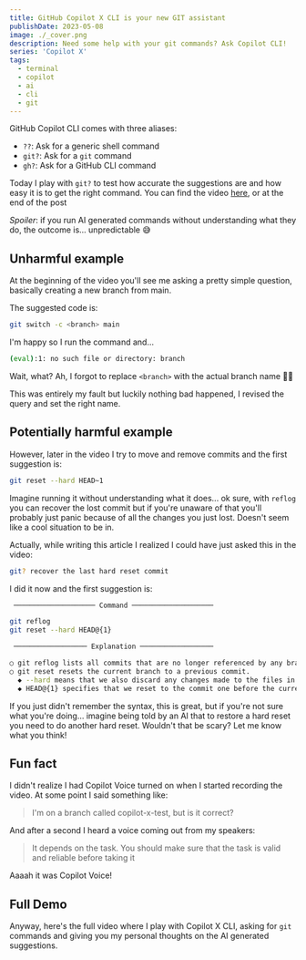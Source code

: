 ```yaml
---
title: GitHub Copilot X CLI is your new GIT assistant
publishDate: 2023-05-08
image: ./_cover.png
description: Need some help with your git commands? Ask Copilot CLI!
series: 'Copilot X'
tags:
  - terminal
  - copilot
  - ai
  - cli
  - git
---
```



GitHub Copilot CLI comes with three aliases:

- `??`: Ask for a generic shell command
- `git?`: Ask for a `git` command
- `gh?`: Ask for a GitHub CLI command

Today I play with `git?` to test how accurate the suggestions are and how easy it is to get the right command. You can find the video [here](https://youtu.be/3OE2734U-fs), or at the end of the post

_Spoiler_: if you run AI generated commands without understanding what they do, the outcome is... unpredictable 😅

## Unharmful example

At the beginning of the video you'll see me asking a pretty simple question, basically creating a new branch from main.

The suggested code is:

```bash
git switch -c <branch> main
```

I'm happy so I run the command and...

```bash
(eval):1: no such file or directory: branch
```

Wait, what? Ah, I forgot to replace `<branch>` with the actual branch name 🤦‍♂️

This was entirely my fault but luckily nothing bad happened, I revised the query and set the right name.

## Potentially harmful example

However, later in the video I try to move and remove commits and the first suggestion is:

```bash
git reset --hard HEAD~1
```

Imagine running it without understanding what it does... ok sure, with `reflog` you can recover the lost commit but if you're unaware of that you'll probably just panic because of all the changes you just lost. Doesn't seem like a cool situation to be in.

Actually, while writing this article I realized I could have just asked this in the video:

```bash
git? recover the last hard reset commit
```

I did it now and the first suggestion is:

```bash
 ──────────────────── Command ────────────────────

git reflog
git reset --hard HEAD@{1}

 ────────────────── Explanation ──────────────────

○ git reflog lists all commits that are no longer referenced by any branch.
○ git reset resets the current branch to a previous commit.
  ◆ --hard means that we also discard any changes made to the files in the working directory.
  ◆ HEAD@{1} specifies that we reset to the commit one before the current one.
```

If you just didn't remember the syntax, this is great, but if you're not sure what you're doing... imagine being told by an AI that to restore a hard reset you need to do another hard reset. Wouldn't that be scary? Let me know what you think!

## Fun fact

I didn't realize I had Copilot Voice turned on when I started recording the video. At some point I said something like:

> I'm on a branch called copilot-x-test, but is it correct?

And after a second I heard a voice coming out from my speakers:

> It depends on the task. You should make sure that the task is valid and reliable before taking it

Aaaah it was Copilot Voice!

## Full Demo

Anyway, here's the full video where I play with Copilot X CLI, asking for `git` commands and giving you my personal thoughts on the AI generated suggestions.

<YouTube id="3OE2734U-fs" />
